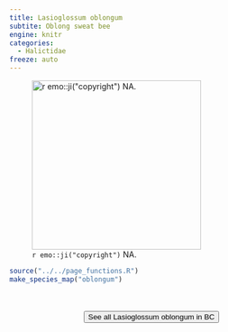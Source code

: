 ```yaml
---
title: Lasioglossum oblongum
subtite: Oblong sweat bee
engine: knitr
categories:
  - Halictidae
freeze: auto
---
```

![`r emo::ji("copyright")` NA.](/files/no_bee.png){height=300}





```r
source("../../page_functions.R")
make_species_map("oblongum")
```
<br><br>
<center>


<a href="NA"><button type="button" class="btn btn-secondary">See all Lasioglossum oblongum in BC <i class="fa-solid fa-arrow-up-right-from-square"></i> </button></a>
</center>
